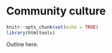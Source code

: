 # Community culture {#community} 

```r
knitr::opts_chunk$set(echo = TRUE)
library(htmltools)
```

Outline here. 